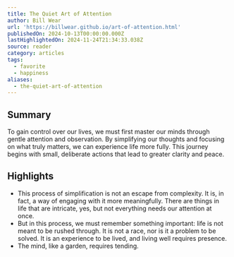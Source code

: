 ```yaml
---
title: The Quiet Art of Attention
author: Bill Wear
url: 'https://billwear.github.io/art-of-attention.html'
publishedOn: 2024-10-13T00:00:00.000Z
lastHighlightedOn: 2024-11-24T21:34:33.038Z
source: reader
category: articles
tags:
  - favorite
  - happiness
aliases:
  - the-quiet-art-of-attention
---
```

## Summary

To gain control over our lives, we must first master our minds through gentle attention and observation. By simplifying our thoughts and focusing on what truly matters, we can experience life more fully. This journey begins with small, deliberate actions that lead to greater clarity and peace.

## Highlights
- This process of simplification is not an escape from complexity. It is, in fact, a way of engaging with it more meaningfully. There are things in life that are intricate, yes, but not everything needs our attention at once.
- But in this process, we must remember something important: life is not meant to be rushed through. It is not a race, nor is it a problem to be solved. It is an experience to be lived, and living well requires presence.
- The mind, like a garden, requires tending.
